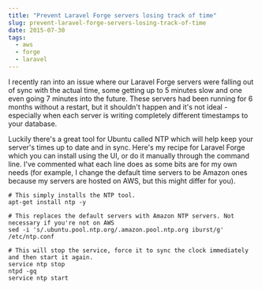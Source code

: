 ```yaml
---
title: "Prevent Laravel Forge servers losing track of time"
slug: prevent-laravel-forge-servers-losing-track-of-time
date: 2015-07-30
tags:
  - aws
  - forge
  - laravel
---
```


I recently ran into an issue where our Laravel Forge servers were falling out of sync with the actual time, some getting up to 5 minutes slow and one even going 7 minutes into the future. These servers had been running for 6 months without a restart, but it shouldn't happen and it's not ideal - especially when each server is writing completely different timestamps to your database.

Luckily there's a great tool for Ubuntu called NTP which will help keep your server's times up to date and in sync. Here's my recipe for Laravel Forge which you can install using the UI, or do it manually through the command line. I've commented what each line does as some bits are for my own needs (for example, I change the default time servers to be Amazon ones because my servers are hosted on AWS, but this might differ for you).

```
# This simply installs the NTP tool.
apt-get install ntp -y

# This replaces the default servers with Amazon NTP servers. Not necessary if you're not on AWS
sed -i 's/.ubuntu.pool.ntp.org/.amazon.pool.ntp.org iburst/g' /etc/ntp.conf

# This will stop the service, force it to sync the clock immediately and then start it again.
service ntp stop
ntpd -gq
service ntp start
```
